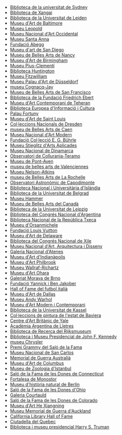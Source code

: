 * [[Biblioteca de la universitat de Sydney]]
* [[Biblioteca de Xangai]]
* [[Biblioteca de la Universitat de Leiden]]
* [[Museu d'Art de Baltimore]]
* [[Museu Leopold]]
* [[Museu Nacional d'Art Occidental]]
* [[Museu Santa Anna]]
* [[Fundació Abegg]]
* [[Museu d'art de San Diego]]
* [[Museu de Belles Arts de Nancy]]
* [[Museu d'Art de Birmingham]]
* [[Museu Pius-Clementí]]
* [[Biblioteca Huntington]]
* [[Museu Fitzwilliam]]
* [[Museu Palau d'Art de Düsseldorf]]
* [[museu Cognacq-Jay]]
* [[Museu de Belles Arts de San Francisco]]
* [[Biblioteca de la Fundació Friedrich Ebert]]
* [[Museu d'Art Contemporani de Teheran]]
* [[Biblioteca Europea d'Informació i Cultura]]
* [[Palau Fortuny]]
* [[Museu d'Art de Saint Louis]]
* [[Col·leccions Nacionals de Dresden]]
* [[museu de Belles Arts de Caen]]
* [[Museu Nacional d'Art Modern]]
* [[Fundació Col·lecció E. G. Bührle]]
* [[Museu Stieglitz d'Arts Aplicades]]
* [[Museu Nacional de Dinamarca]]
* [[Observatori de Collurania-Teramo]]
* [[Museu de Pont-Aven]]
* [[museu de belles arts de Valenciennes]]
* [[Museu Nelson-Atkins]]
* [[museu de Belles Arts de La Rochelle]]
* [[Observatori Astronòmic de Capodimonte]]
* [[Biblioteca Nacional i Universitària d'Islàndia]]
* [[Biblioteca de la Universitat de Belgrad]]
* [[Museu Hammer]]
* [[Museu de Belles Arts del Canadà]]
* [[Biblioteca de la Universitat de Leipzig]]
* [[Biblioteca del Congrés Nacional d'Argentina]]
* [[Biblioteca Nacional de la República Txeca]]
* [[Museu d'Orsanmichele]]
* [[Fundació Louis Vuitton]]
* [[Museu d'Art de Delaware]]
* [[Biblioteca del Congrés Nacional de Xile]]
* [[Museu Nacional d'Art, Arquitectura i Disseny]]
* [[Galeria Nacional d'Atenes]]
* [[Museu d'Art d'Indianàpolis]]
* [[Museu d'Art Philbrook]]
* [[Museu Wallraf-Richartz]]
* [[Museu d'Art Ohara]]
* [[Galeriat Morava de Brno]]
* [[Fundació Yannick i Ben Jakober]]
* [[Hall of Fame del futbol italià]]
* [[Museu d'Art de Dallas]]
* [[Museu Andy Warhol]]
* [[Museu d'Art Modern i Contemporani]]
* [[Biblioteca de la Universitat de Kassel]]
* [[Col·leccions de pintura de l'estat de Baviera]]
* [[Centre d'Art Britànic de Yale]]
* [[Acadèmia Argentina de Lletres]]
* [[Biblioteca de Recerca del Rijksmuseum]]
* [[Biblioteca i Museu Presidencial de John F. Kennedy]]
* [[museu Chrysler]]
* [[Premi Grammy del Saló de la Fama]]
* [[Museu Nacional de San Carlos]]
* [[Memorial de Guerra Australià]]
* [[Museu d'Art de Columbus]]
* [[Museu de Zoologia d'Istanbul]]
* [[Saló de la Fama de les Dones de Connecticut]]
* [[Fortalesa de Monostor]]
* [[Museu d'història natural de Berlín]]
* [[Saló de la Fama de les Dones d'Ohio]]
* [[Galeria Courtauld]]
* [[Saló de la Fama de les Dones de Colorado]]
* [[Museu d'Art He Xiangning]]
* [[Museu Memorial de Guerra d'Auckland]]
* [[California Library Hall of Fame]]
* [[Ciutadella del Quebec]]
* [[Biblioteca i museu presidencial Harry S. Truman]]
